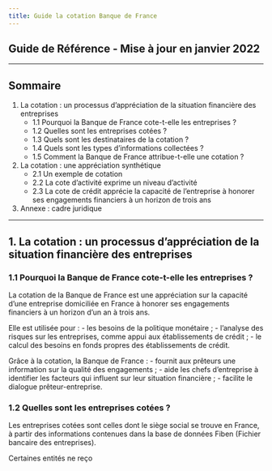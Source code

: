 ```yaml
---
title: Guide la cotation Banque de France
--- 
```


## Guide de Référence - Mise à jour en janvier 2022

---

## Sommaire

1. La cotation : un processus d’appréciation de la situation financière des entreprises
    - 1.1 Pourquoi la Banque de France cote-t-elle les entreprises ?
    - 1.2 Quelles sont les entreprises cotées ?
    - 1.3 Quels sont les destinataires de la cotation ?
    - 1.4 Quels sont les types d’informations collectées ?
    - 1.5 Comment la Banque de France attribue-t-elle une cotation ?

2. La cotation : une appréciation synthétique
    - 2.1 Un exemple de cotation
    - 2.2 La cote d’activité exprime un niveau d’activité
    - 2.3 La cote de crédit apprécie la capacité de l’entreprise à honorer ses engagements financiers à un horizon de trois ans

3. Annexe : cadre juridique

---

## 1. La cotation : un processus d’appréciation de la situation financière des entreprises

### 1.1 Pourquoi la Banque de France cote-t-elle les entreprises ?

La cotation de la Banque de France est une appréciation sur la capacité d’une entreprise domiciliée en France à honorer ses engagements financiers à un horizon d’un an à trois ans.

Elle est utilisée pour :
- les besoins de la politique monétaire ;
- l’analyse des risques sur les entreprises, comme appui aux établissements de crédit ;
- le calcul des besoins en fonds propres des établissements de crédit.

Grâce à la cotation, la Banque de France :
- fournit aux prêteurs une information sur la qualité des engagements ;
- aide les chefs d’entreprise à identifier les facteurs qui influent sur leur situation financière ;
- facilite le dialogue prêteur-entreprise.

### 1.2 Quelles sont les entreprises cotées ?

Les entreprises cotées sont celles dont le siège social se trouve en France, à partir des informations contenues dans la base de données Fiben (Fichier bancaire des entreprises).

Certaines entités ne reço
